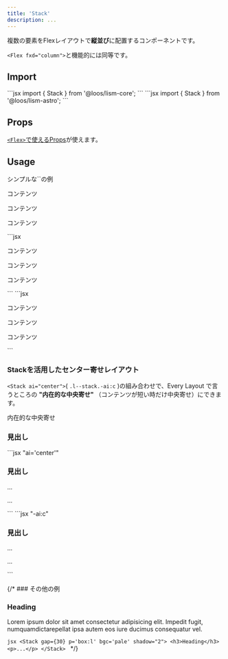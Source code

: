 ```yaml
---
title: 'Stack'
description: ...
---
```



複数の要素をFlexレイアウトで**縦並び**に配置するコンポーネントです。

`<Flex fxd="column">`と機能的には同等です。

## Import

<Preview>
	<PreviewCode slot='tab' label='React'>
```jsx
import { Stack } from '@loos/lism-core';
```
	</PreviewCode>
	<PreviewCode slot='tab' label='Astro'>
```jsx
import { Stack } from '@loos/lism-astro';
```
	</PreviewCode>
</Preview>



## Props

[`<Flex>`で使えるProps](/ja/components/flex#props)が使えます。


## Usage

<Preview>
	<PreviewTitle>シンプルな`<Stack>`の例</PreviewTitle>
	<PreviewArea p='box:l'>
		<Stack gap={20} className="has--itemGuide">
			<p>コンテンツ</p>
			<p>コンテンツ</p>
			<p>コンテンツ</p>
		</Stack>
	</PreviewArea>
	<PreviewCode slot="tab" label="React, Astro">
	```jsx
	<Stack gap={20}>
		<p>コンテンツ</p>
		<p>コンテンツ</p>
		<p>コンテンツ</p>
	</Stack>
	```
	</PreviewCode>
	<PreviewCode slot="tab" label="HTML">
	```jsx
	<div class="l--stack -gap:20">
		<p>コンテンツ</p>
		<p>コンテンツ</p>
		<p>コンテンツ</p>
	</div>
	```
	</PreviewCode>
</Preview>



### Stackを活用したセンター寄せレイアウト

`<Stack ai="center">`( `.l--stack.-ai:c` )の組み合わせで、Every Layout で言うところの **"内在的な中央寄せ"** （コンテンツが短い時だけ中央寄せ）にできます。

<Preview>
	<PreviewTitle>内在的な中央寄せ</PreviewTitle>
	<PreviewArea resize>
		<Stack ai="center" gap={30} p={40} lismState={["has--itemGuide"]}>
			<h3 role="presentation">
				見出し
			</h3>
			<DammyText length="xs" />
			<DammyText length="l" />
		</Stack>
	</PreviewArea>
	<PreviewCode slot="tab" label="React, Astro">
	```jsx "ai='center'"
	<Stack ai='center' gap={30} p={40}>
		<h3>見出し</h3>
		<p>...</p>
		<p>...</p>
	</Stack>
	```
	</PreviewCode>
	<PreviewCode slot="tab" label="HTML">
	```jsx "-ai:c"
	<div class="l--stack -ai:c -p:40 -gap:30">
		<h3>見出し</h3>
		<p>...</p>
		<p>...</p>
	</div>
	```
	</PreviewCode>
</Preview>

{/* ### その他の例
<Preview>
	<PreviewArea p='box:l'>
		<Stack gap={20} p='box:l' bgc='pale' shadow="2">
			<h3>Heading</h3>
			<p>Lorem ipsum dolor sit amet consectetur adipisicing elit. Impedit fugit, numquamdictarepellat ipsa autem eos iure ducimus consequatur vel.</p>
		</Stack>
	</PreviewArea>
	<PreviewCode>
	```jsx
	<Stack gap={30} p='box:l' bgc='pale' shadow="2">
		<h3>Heading</h3>
		<p>...</p>
	</Stack>
	```
	</PreviewCode>
</Preview> */}
